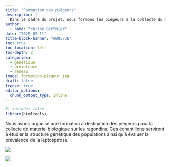 ```yaml
---
title: "Formation des piégeurs"
description: | 
  Dans le cadre du projet, nous formons les piégeurs à la collecte du matériel biologique sur les ragondins.
author:
  - name: "Karine Berthier"
date: "2025-02-11"
title-block-banner: "#B8573E"
toc: true
toc-location: left
toc-depth: 2
categories:
  - génétique
  - prévalence
  - réseau
image: formation-piegeur.jpg
draft: false
freeze: true
editor_options: 
  chunk_output_type: inline
---
```


```r
#| include: false
library(htmltools)
```

<!-- remove metadata section -->
<style>
  #title-block-header.quarto-title-block.default .quarto-title-meta {
      display: none;
  }
</style>


<!------------------------ Post starts here ------------------------>

Nous avons organisé une formation à destination des piégeurs pour la collecte de matériel biologique sur les ragondins. Ces échantillons serviront à étudier la structure génétique des populations ainsi qu'à évaluer la prévalence de la leptospirose. 

![](images/formation-piegeur.jpg)

![](images/formation-piegeur2.jpg)


<!-- <iframe src="https://drive.google.com/file/d/1wVN0XuV8AwelBETvSBzAmzeLt4dBYTjx/preview"  -->
<!--         width="640" height="480" allow="autoplay"> -->
<!-- </iframe> -->


